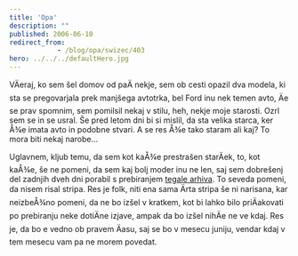 ```yaml
---
title: 'Opa'
description: ""
published: 2006-06-10
redirect_from: 
            - /blog/opa/swizec/403
hero: ../../../defaultHero.jpg
---
```

VÄeraj, ko sem šel domov od paÄ nekje, sem ob cesti opazil dva modela, ki sta se pregovarjala prek manjšega avtotrka, bel Ford inu nek temen avto, Äe se prav spomnim, sem pomilsil nekaj v stilu, heh, nekje moje starosti. Ozrl sem se in se usral. Še pred letom dni bi si mislil, da sta velika starca, ker Å¾e imata avto in podobne stvari. A se res Å¾e tako staram ali kaj? To mora biti nekaj narobe...

Uglavnem, kljub temu, da sem kot kaÅ¾e prestrašen starÄek, to, kot kaÅ¾e, še ne pomeni, da sem kaj bolj moder inu ne len, saj sem dobrešenj del zadnjih dveh dni porabil s prebiranjem [tegale arhiva](http://www.reallifecomics.com). To seveda pomeni, da nisem risal stripa. Res je folk, niti ena sama Ärta stripa še ni narisana, kar neizbeÅ¾no pomeni, da ne bo izšel v kratkem, kot bi lahko bilo priÄakovati po prebiranju neke dotiÄne izjave, ampak da bo izšel nihÄe ne ve kdaj. Res je, da bo e vedno ob pravem Äasu, saj se bo v mesecu juniju, vendar kdaj v tem mesecu vam pa ne morem povedat.
